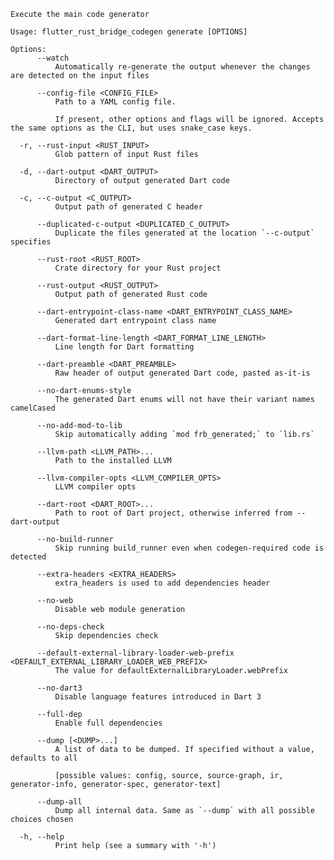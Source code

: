 ```
Execute the main code generator

Usage: flutter_rust_bridge_codegen generate [OPTIONS]

Options:
      --watch
          Automatically re-generate the output whenever the changes are detected on the input files

      --config-file <CONFIG_FILE>
          Path to a YAML config file.
          
          If present, other options and flags will be ignored. Accepts the same options as the CLI, but uses snake_case keys.

  -r, --rust-input <RUST_INPUT>
          Glob pattern of input Rust files

  -d, --dart-output <DART_OUTPUT>
          Directory of output generated Dart code

  -c, --c-output <C_OUTPUT>
          Output path of generated C header

      --duplicated-c-output <DUPLICATED_C_OUTPUT>
          Duplicate the files generated at the location `--c-output` specifies

      --rust-root <RUST_ROOT>
          Crate directory for your Rust project

      --rust-output <RUST_OUTPUT>
          Output path of generated Rust code

      --dart-entrypoint-class-name <DART_ENTRYPOINT_CLASS_NAME>
          Generated dart entrypoint class name

      --dart-format-line-length <DART_FORMAT_LINE_LENGTH>
          Line length for Dart formatting

      --dart-preamble <DART_PREAMBLE>
          Raw header of output generated Dart code, pasted as-it-is

      --no-dart-enums-style
          The generated Dart enums will not have their variant names camelCased

      --no-add-mod-to-lib
          Skip automatically adding `mod frb_generated;` to `lib.rs`

      --llvm-path <LLVM_PATH>...
          Path to the installed LLVM

      --llvm-compiler-opts <LLVM_COMPILER_OPTS>
          LLVM compiler opts

      --dart-root <DART_ROOT>...
          Path to root of Dart project, otherwise inferred from --dart-output

      --no-build-runner
          Skip running build_runner even when codegen-required code is detected

      --extra-headers <EXTRA_HEADERS>
          extra_headers is used to add dependencies header

      --no-web
          Disable web module generation

      --no-deps-check
          Skip dependencies check

      --default-external-library-loader-web-prefix <DEFAULT_EXTERNAL_LIBRARY_LOADER_WEB_PREFIX>
          The value for defaultExternalLibraryLoader.webPrefix

      --no-dart3
          Disable language features introduced in Dart 3

      --full-dep
          Enable full dependencies

      --dump [<DUMP>...]
          A list of data to be dumped. If specified without a value, defaults to all
          
          [possible values: config, source, source-graph, ir, generator-info, generator-spec, generator-text]

      --dump-all
          Dump all internal data. Same as `--dump` with all possible choices chosen

  -h, --help
          Print help (see a summary with '-h')
```